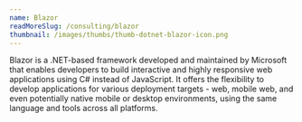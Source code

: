 ```yaml
---
name: Blazor
readMoreSlug: /consulting/blazor
thumbnail: /images/thumbs/thumb-dotnet-blazor-icon.png
---
```


Blazor is a .NET-based framework developed and maintained by Microsoft that enables developers to build interactive and highly responsive web applications using C# instead of JavaScript. It offers the flexibility to develop applications for various deployment targets - web, mobile web, and even potentially native mobile or desktop environments, using the same language and tools across all platforms.
